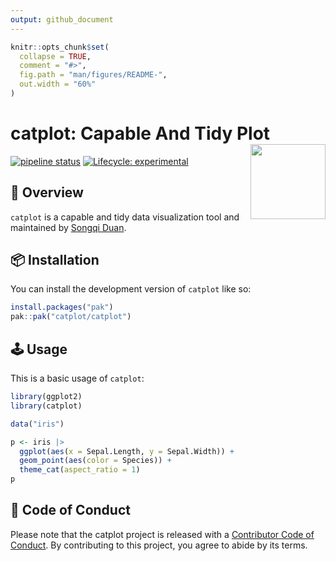 ```yaml
---
output: github_document
---
```


<!-- README.md is generated from README.Rmd. Please edit that file -->

```r
knitr::opts_chunk$set(
  collapse = TRUE,
  comment = "#>",
  fig.path = "man/figures/README-",
  out.width = "60%"
)
```

# catplot: Capable And Tidy Plot <img src="man/figures/logo.png" align="right" alt="" width="120" />

<!-- badges: start -->
[![pipeline status](http://gitlab.catplot.com/catplot/catplot/badges/main/pipeline.svg)](http://gitlab.catplot.com/catplot/catplot/-/commits/main)
[![Lifecycle: experimental](https://img.shields.io/badge/lifecycle-experimental-orange.svg)](https://lifecycle.r-lib.org/articles/stages.html#experimental)
<!-- badges: end -->

## 🤪 Overview

`catplot` is a capable and tidy data visualization tool and maintained by [Songqi Duan](https://songqi.org).

## 📦 Installation

You can install the development version of `catplot` like so:

``` r
install.packages("pak")
pak::pak("catplot/catplot")
```

## 🕹️ Usage

This is a basic usage of `catplot`:

```r
library(ggplot2)
library(catplot)

data("iris")

p <- iris |>
  ggplot(aes(x = Sepal.Length, y = Sepal.Width)) +
  geom_point(aes(color = Species)) +
  theme_cat(aspect_ratio = 1)
p
```

## 🧩 Code of Conduct
  
Please note that the catplot project is released with a [Contributor Code of Conduct](https://catplot.catplot.org/CODE_OF_CONDUCT.html). By contributing to this project, you agree to abide by its terms.

